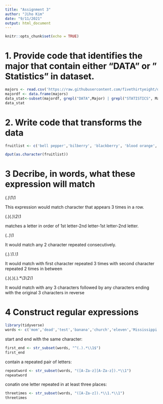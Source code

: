 ```yaml
---
title: "Assignment 3"
author: "Jiho Kim"
date: "9/11/2021"
output: html_document
---
```


```r
knitr::opts_chunk$set(echo = TRUE)
```


# 1. Provide code that identifies the major that contain either "DATA" or " Statistics" in dataset.

```r
majors <- read.csv('https://raw.githubusercontent.com/fivethirtyeight/data/master/college-majors/all-ages.csv', header = T)
majordf <- data.frame(majors)
data_stat<-subset(majordf, grepl("DATA",Major) | grepl("STATISTICS", Major), Major)
data_stat
```


# 2. Write code that transforms the data 

```r
fruitlist <- c('bell pepper','bilberry', 'blackberry', 'blood orange','blueberry','cantaloupe', 'chili pepper','cloudberry','elderberry','lime','lychee','mulberry','olive','salal berry')

dput(as.character(fruitlist))
```

# 3 Decribe, in words, what these expression will match

(.)\1\1

This expression would match character that appears 3 times in a row.

(.)(.)\2\1

matches a letter in order of 1st letter-2nd letter-1st letter-2nd letter.

(..)\1

It would match any 2 character repeated consecutively. 

(.).\1.\1

It would match with first character repeated 3 times with second character repeated 2 times in between

(.)(.)(.).*\\3\\2\\1

It would match with any 3 characters followed by any characters ending with the original 3 characters in reverse


# 4 Construct regular expressions

```r
library(tidyverse)
words <- c('mom','dead','test','banana','church','eleven','Mississippi')
```

start and end with the same character:
```r
first_end <- str_subset(words, "^(.).*\\1$")
first_end
```

contain a repeated pair of letters:
```r
repeatword <- str_subset(words, "([A-Za-z][A-Za-z]).*\\1")
repeatword
```

conatin one letter repeated in at least three places:
```r
threetimes <- str_subset(words, "([A-Za-z]).*\\1.*\\1")
threetimes
```












